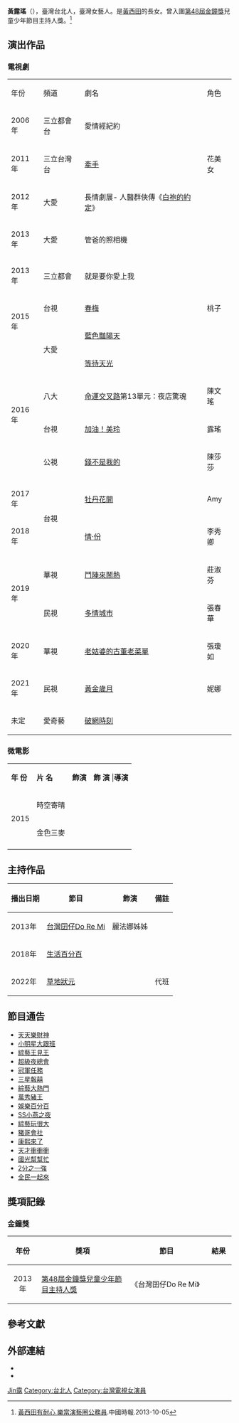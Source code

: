 {{藝人
|姓名 = 黃露瑤
|類型 = 女藝人
|圖片 = 
|圖片尺寸 = 
|圖片簡介 = 
|本名 = 黃露瑤
|羅馬拼音 = 
|英文名 = 
|綽號 = 露瑤
|國籍 = {{ROC}}
|籍貫 = 
|出生日期 = {{birth_date_and _age|1988|6|28}}
|出生地點 = {{TWN}}[[台北市|台北市]]
|逝世日期 =  
|逝世地點 = 
|職業 = [[藝人|藝人]]
|語言 = [[中華民國國語|國語]]、[[台語|台語]]
|教育程度 =  
|配偶 =  
|父母 = [[黃西田|黃西田]]（父）<br />[[陳靜子|陳靜子]]（母）
|出道日期 = 
|代表作 = 
|活躍年代 = 2011至今
|唱片公司 = 
|經紀公司 = 
|網站 = 
}}
'''黃露瑤'''（{{bd|1988年|6月28日||catIdx=F黃}}），臺灣台北人，臺灣女藝人。是[[黃西田|黃西田]]的長女。曾入圍[[第48屆金鐘獎|第48屆金鐘獎]]兒童少年節目主持人獎。<ref>[http://www.chinatimes.com/newspapers/20131005000722-260112 黃西田有耐心 樂當演藝圈公務員].中國時報.2013-10-05</ref>

==演出作品==
===電視劇===
{|class="wikitable" style="width:60%"
|- 
| 年份 || 頻道 || 劇名 || 角色 
|-
|2006年
|三立都會台
|愛情經紀約
|
|-
|2011年||三立台灣台||[[牽手_(2011年電視劇)|牽手]]||花美女
|-
|2012年
|大愛
|長情劇展- 人醫群俠傳《[[白袍的約定|白袍的約定]]》
|
|-
|2013年
|大愛
|管爸的照相機
|
|-
|2013年
|三立都會
|就是要你愛上我
|
|-
|rowspan=2|2015年||台視||[[春梅|春梅]]||桃子
|-
|rowspan=2|大愛||[[藍色豔陽天|藍色豔陽天]]||
|-
|rowspan=4|2016年||[[等待天光|等待天光]]||
|-
|八大||[[命運交叉路|命運交叉路]]第13單元：夜店驚魂||陳文瑤
|-
|台視||[[加油！美玲|加油！美玲]]||露瑤
|-
|公視||[[錢不是我的|錢不是我的]]||陳莎莎
|-
|2017年||rowspan=2|台視||[[牡丹花開|牡丹花開]]||Amy
|-
|2018年||[[情·份|情·份]]||李秀卿
|-
|rowspan=2|2019年||華視||[[鬥陣來鬧熱|鬥陣來鬧熱]]||莊淑芬
|-
|民視||[[多情城市|多情城市]]||張春華
|-
|2020年||華視||[[老姑婆的古董老菜單|老姑婆的古董老菜單]]||張瓊如
|-
|2021年||民視||[[黃金歲月|黃金歲月]]||妮娜
|-
|未定||愛奇藝||[[破網時刻|破網時刻]]||
|}

===微電影===
{| class="wikitable"
|- bgcolor="#C6C9FF" align="center"
| '''年 份'''|| '''片 名'''|| '''飾演'''|| '''飾 演''' |'''導演'''
|-
| rowspan="2" |2015
|時空寄晴
|
|
|-
|金色三麥
|
|
|-
|}

== 主持作品 ==
{| class="wikitable"  
|- 
!播出日期||節目||飾演||備註
|-
|2013年||[[台灣囝仔Do_Re_Mi|台灣囝仔Do Re Mi]]||麗法娜姊姊
|-
|2018年||[[生活百分百|生活百分百]]||
|-
|2022年||[[草地狀元|草地狀元]]||||代班
|}

==節目通告==
*[[天天樂財神|天天樂財神]]
*[[小明星大跟班|小明星大跟班]]
*[[綜藝王見王|綜藝王見王]]
*[[超級夜總會|超級夜總會]]
*[[冠軍任務|冠軍任務]]
*[[三星報囍|三星報囍]]
*[[綜藝大熱門|綜藝大熱門]]
*[[萬秀豬王|萬秀豬王]]
*[[娛樂百分百|娛樂百分百]]
*[[SS小燕之夜|SS小燕之夜]]
*[[綜藝玩很大|綜藝玩很大]]
*[[豬哥會社|豬哥會社]]
*[[康熙來了|康熙來了]]
*[[天才衝衝衝|天才衝衝衝]]
*[[國光幫幫忙|國光幫幫忙]]
*[[2分之一強|2分之一強]]
*[[全民一起來|全民一起來]]

== 獎項記錄 ==

===金鐘獎===
{| class="wikitable" 
|- 
!style="width:60px"|年份
!style="width:300px"|獎項
!style="width:250px"|節目
!style="width:60px"|結果
|- 
|<center>2013年||[[第48屆金鐘獎|第48屆金鐘獎]][[兒童少年節目主持人獎|兒童少年節目主持人獎]]||《台灣囝仔Do Re Mi》|| {{nom|入圍}}
|}

==參考文獻==
{{Reflist}}

==外部連結==
*{{Facebook|Mikolina.Huang|黃露瑤 Mikolina}}
*{{Sinaweibo|2165847510|黃露瑤Mikolina}}


{{DEFAULTSORT:Xie黃}}
[[Category:黃姓|Jin露]]
[[Category:台北人|Category:台北人]]
[[Category:台灣電視女演員|Category:台灣電視女演員]]